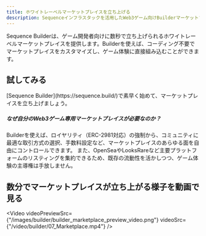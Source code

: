 ```yaml
---
title: ホワイトレーベルマーケットプレイスを立ち上げる
description: Sequenceインフラスタックを活用したWeb3ゲーム向けBuilderマーケットプレイスのドキュメントです。
---
```


Sequence Builderは、ゲーム開発者向けに数秒で立ち上げられるホワイトレーベルマーケットプレイスを提供します。Builderを使えば、コーディング不要でマーケットプレイスをカスタマイズし、ゲーム体験に直接組み込むことができます。

## 試してみる

<Note>
  [Sequence Builder](https://sequence.build/)で素早く始めて、マーケットプレイスを立ち上げましょう。
</Note>

##### なぜ自分のWeb3ゲーム専用マーケットプレイスが必要なのか？
Builderを使えば、ロイヤリティ（ERC-2981対応）の強制から、コミュニティに最適な取引方式の選択、手数料設定など、マーケットプレイスのあらゆる面を自由にコントロールできます。
また、OpenSeaやLooksRareなど主要プラットフォームのリスティングを集約できるため、既存の流動性を活かしつつ、ゲーム体験の主導権は手放しません。

## 数分でマーケットプレイスが立ち上がる様子を動画で見る

<Video videoPreviewSrc={"/images/builder/builder_marketplace_preview_video.png"} videoSrc={"/video/builder/07_Marketplace.mp4"} />